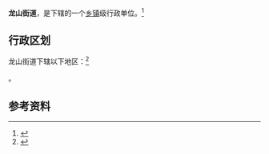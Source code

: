 {{中国乡级行政区|21/13/02/007/000}}

'''龙山街道'''，是{{PRC admin/fullname|21/13/02/007/000|3}}下辖的一个[[乡镇|乡镇]]级行政单位。<ref>{{PRC admin/ref sgc|{{PRC admin/parent|21/13/02/007/000}}}}</ref>

== 行政区划 ==

龙山街道下辖以下地区：<ref>{{PRC admin/ref sgc|21/13/02/007/000}}</ref>

{{PRC admin/children|21/13/02/007/000}}。

== 参考资料 ==

{{reflist}}

{{行政区划小作品}}
{{PRC admin/navcat|21/13/02/007/000}}